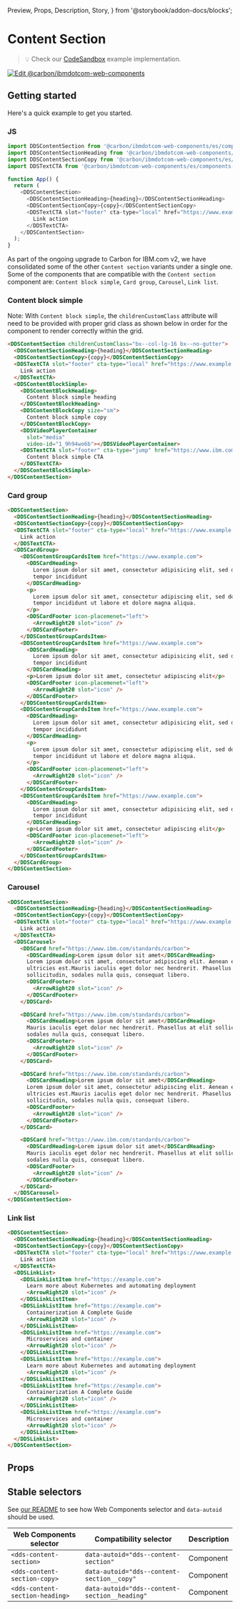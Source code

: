   Preview,
  Props,
  Description,
  Story,
} from '@storybook/addon-docs/blocks';

# Content Section

> 💡 Check our
> [CodeSandbox](https://githubbox.com/carbon-design-system/carbon-for-ibm-dotcom/tree/main/packages/web-components/examples/codesandbox/components-react/content-section)
> example implementation.

[![Edit @carbon/ibmdotcom-web-components](https://codesandbox.io/static/img/play-codesandbox.svg)](https://githubbox.com/carbon-design-system/carbon-for-ibm-dotcom/tree/main/packages/web-components/examples/codesandbox/components-react/content-section)

## Getting started

Here's a quick example to get you started.

### JS

```javascript
import DDSContentSection from '@carbon/ibmdotcom-web-components/es/components-react/content-section/content-section';
import DDSContentSectionHeading from '@carbon/ibmdotcom-web-components/es/components-react/content-section/content-section-heading';
import DDSContentSectionCopy from '@carbon/ibmdotcom-web-components/es/components-react/content-section/content-section-copy';
import DDSTextCTA from '@carbon/ibmdotcom-web-components/es/components-react/cta/text-cta';

function App() {
  return (
    <DDSContentSection>
      <DDSContentSectionHeading>{heading}</DDSContentSectionHeading>
      <DDSContentSectionCopy>{copy}</DDSContentSectionCopy>
      <DDSTextCTA slot="footer" cta-type="local" href="https://www.example.com">
        Link action
      </DDSTextCTA>
    </DDSContentSection>
  );
}
```

As part of the ongoing upgrade to Carbon for IBM.com v2, we have consolidated
some of the other `Content section` variants under a single one. Some of the
components that are compatible with the `Content section` component are:
`Content block simple`, `Card group`, `Carousel`, `Link list`.

### Content block simple

Note: With `Content block simple`, the `childrenCustomClass` attribute will need
to be provided with proper grid class as shown below in order for the component
to render correctly within the grid.

```html
<DDSContentSection childrenCustomClass="bx--col-lg-16 bx--no-gutter">
  <DDSContentSectionHeading>{heading}</DDSContentSectionHeading>
  <DDSContentSectionCopy>{copy}</DDSContentSectionCopy>
  <DDSTextCTA slot="footer" cta-type="local" href="https://www.example.com">
    Link action
  </DDSTextCTA>
  <DDSContentBlockSimple>
    <DDSContentBlockHeading>
      Content block simple heading
    </DDSContentBlockHeading>
    <DDSContentBlockCopy size="sm">
      Content block simple copy
    </DDSContentBlockCopy>
    <DDSVideoPlayerContainer
      slot="media"
      video-id="1_9h94wo6b"></DDSVideoPlayerContainer>
    <DDSTextCTA slot="footer" cta-type="jump" href="https://www.ibm.com">
      Content block simple CTA
    </DDSTextCTA>
  </DDSContentBlockSimple>
</DDSContentSection>
```

### Card group

```html
<DDSContentSection>
  <DDSContentSectionHeading>{heading}</DDSContentSectionHeading>
  <DDSContentSectionCopy>{copy}</DDSContentSectionCopy>
  <DDSTextCTA slot="footer" cta-type="local" href="https://www.example.com">
    Link action
  </DDSTextCTA>
  <DDSCardGroup>
    <DDSContentGroupCardsItem href="https://www.example.com">
      <DDSCardHeading>
        Lorem ipsum dolor sit amet, consectetur adipisicing elit, sed do eiusmod
        tempor incididunt
      </DDSCardHeading>
      <p>
        Lorem ipsum dolor sit amet, consectetur adipiscing elit, sed do eiusmod
        tempor incididunt ut labore et dolore magna aliqua.
      </p>
      <DDSCardFooter icon-placemenet="left">
        <ArrowRight20 slot="icon" />
      </DDSCardFooter>
    </DDSContentGroupCardsItem>
    <DDSContentGroupCardsItem href="https://www.example.com">
      <DDSCardHeading>
        Lorem ipsum dolor sit amet, consectetur adipisicing elit, sed do eiusmod
        tempor incididunt
      </DDSCardHeading>
      <p>Lorem ipsum dolor sit amet, consectetur adipiscing elit</p>
      <DDSCardFooter icon-placemenet="left">
        <ArrowRight20 slot="icon" />
      </DDSCardFooter>
    </DDSContentGroupCardsItem>
    <DDSContentGroupCardsItem href="https://www.example.com">
      <DDSCardHeading>
        Lorem ipsum dolor sit amet, consectetur adipisicing elit, sed do eiusmod
        tempor incididunt
      </DDSCardHeading>
      <p>
        Lorem ipsum dolor sit amet, consectetur adipiscing elit, sed do eiusmod
        tempor incididunt ut labore et dolore magna aliqua.
      </p>
      <DDSCardFooter icon-placemenet="left">
        <ArrowRight20 slot="icon" />
      </DDSCardFooter>
    </DDSContentGroupCardsItem>
    <DDSContentGroupCardsItem href="https://www.example.com">
      <DDSCardHeading>
        Lorem ipsum dolor sit amet, consectetur adipisicing elit, sed do eiusmod
        tempor incididunt
      </DDSCardHeading>
      <p>Lorem ipsum dolor sit amet, consectetur adipiscing elit</p>
      <DDSCardFooter icon-placemenet="left">
        <ArrowRight20 slot="icon" />
      </DDSCardFooter>
    </DDSContentGroupCardsItem>
  </DDSCardGroup>
</DDSContentSection>
```

### Carousel

```html
<DDSContentSection>
  <DDSContentSectionHeading>{heading}</DDSContentSectionHeading>
  <DDSContentSectionCopy>{copy}</DDSContentSectionCopy>
  <DDSTextCTA slot="footer" cta-type="local" href="https://www.example.com">
    Link action
  </DDSTextCTA>
  <DDSCarousel>
    <DDSCard href="https://www.ibm.com/standards/carbon">
      <DDSCardHeading>Lorem ipsum dolor sit amet</DDSCardHeading>
      Lorem ipsum dolor sit amet, consectetur adipiscing elit. Aenean et
      ultricies est.Mauris iaculis eget dolor nec hendrerit. Phasellus at elit
      sollicitudin, sodales nulla quis, consequat libero.
      <DDSCardFooter>
        <ArrowRight20 slot="icon" />
      </DDSCardFooter>
    </DDSCard>

    <DDSCard href="https://www.ibm.com/standards/carbon">
      <DDSCardHeading>Lorem ipsum dolor sit amet</DDSCardHeading>
      Mauris iaculis eget dolor nec hendrerit. Phasellus at elit sollicitudin,
      sodales nulla quis, consequat libero.
      <DDSCardFooter>
        <ArrowRight20 slot="icon" />
      </DDSCardFooter>
    </DDSCard>

    <DDSCard href="https://www.ibm.com/standards/carbon">
      <DDSCardHeading>Lorem ipsum dolor sit amet</DDSCardHeading>
      Lorem ipsum dolor sit amet, consectetur adipiscing elit. Aenean et
      ultricies est.Mauris iaculis eget dolor nec hendrerit. Phasellus at elit
      sollicitudin, sodales nulla quis, consequat libero.
      <DDSCardFooter>
        <ArrowRight20 slot="icon" />
      </DDSCardFooter>
    </DDSCard>

    <DDSCard href="https://www.ibm.com/standards/carbon">
      <DDSCardHeading>Lorem ipsum dolor sit amet</DDSCardHeading>
      Mauris iaculis eget dolor nec hendrerit. Phasellus at elit sollicitudin,
      sodales nulla quis, consequat libero.
      <DDSCardFooter>
        <ArrowRight20 slot="icon" />
      </DDSCardFooter>
    </DDSCard>
  </DDSCarousel>
</DDSContentSection>
```

### Link list

```html
<DDSContentSection>
  <DDSContentSectionHeading>{heading}</DDSContentSectionHeading>
  <DDSContentSectionCopy>{copy}</DDSContentSectionCopy>
  <DDSTextCTA slot="footer" cta-type="local" href="https://www.example.com">
    Link action
  </DDSTextCTA>
  <DDSLinkList>
    <DDSLinkListItem href="https://example.com">
      Learn more about Kubernetes and automating deployment
      <ArrowRight20 slot="icon" />
    </DDSLinkListItem>
    <DDSLinkListItem href="https://example.com">
      Containerization A Complete Guide
      <ArrowRight20 slot="icon" />
    </DDSLinkListItem>
    <DDSLinkListItem href="https://example.com">
      Microservices and container
      <ArrowRight20 slot="icon" />
    </DDSLinkListItem>
    <DDSLinkListItem href="https://example.com">
      Learn more about Kubernetes and automating deployment
      <ArrowRight20 slot="icon" />
    </DDSLinkListItem>
    <DDSLinkListItem href="https://example.com">
      Containerization A Complete Guide
      <ArrowRight20 slot="icon" />
    </DDSLinkListItem>
    <DDSLinkListItem href="https://example.com">
      Microservices and container
      <ArrowRight20 slot="icon" />
    </DDSLinkListItem>
  </DDSLinkList>
</DDSContentSection>
```

## Props

<Props of={PropTypesRef} />

## Stable selectors

See
[our README](https://github.com/carbon-design-system/carbon-for-ibm-dotcom/tree/main/packages/web-components#stable-selectors-for-analytics-and-integratione2e-testing-in-web-components)
to see how Web Components selector and `data-autoid` should be used.

| Web Components selector         | Compatibility selector                        | Description |
| ------------------------------- | --------------------------------------------- | ----------- |
| `<dds-content-section>`         | `data-autoid="dds--content-section"`          | Component   |
| `<dds-content-section-copy>`    | `data-autoid="dds--content-section__copy"`    | Component   |
| `<dds-content-section-heading>` | `data-autoid="dds--content-section__heading"` | Component   |

<Description markdown={contributing} />
